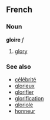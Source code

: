 ==French==
===Noun===
'''gloire''' ''f''

# [[glory]]

===See also===
*[[célébrité]]
*[[glorieux]]
*[[glorifier]]
*[[glorification]]
*[[gloriole]]
*[[honneur]]